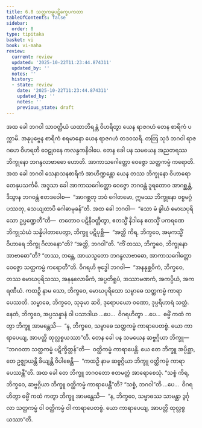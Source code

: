 ```yaml
---
title: 6.8 သတ္ထကမ္မပဋိက္ခေပကထာ
tableOfContents: false
sidebar:
  order: 8
type: tipitaka
basket: vi
book: vi-maha
review:
  current: review
  updated: '2025-10-22T11:23:44.874311'
  updated_by: ''
  notes: ''
  history:
  - state: review
    date: '2025-10-22T11:23:44.874311'
    updated_by: ''
    notes: ''
    previous_state: draft
---
```



<ReviewStatus review={frontmatter.review} showDetails={true} />

<HypothesisAnnotation frontmatter={frontmatter} />

<DynamicBreadcrumb />

<Division number="279" book="vi-maha" e="ch" v="3" p="309">

<Paragraph number="1264" book="vi-maha">
အထ ခေါ ဘဂဝါ သာဝတ္ထိယံ ယထာဘိရန္တံ ဝိဟရိတွာ ယေန ရာဇဂဟံ တေန စာရိကံ ပက္ကာမိ. အနုပုဗ္ဗေန စာရိကံ စရမာနော ယေန ရာဇဂဟံ တဒဝသရိ. တတြ သုဒံ ဘဂဝါ ရာဇဂဟေ ဝိဟရတိ ဝေဠုဝနေ ကလန္ဒကနိဝါပေ. တေန ခေါ ပန သမယေန အညတရဿ ဘိက္ခုနော ဘဂန္ဒလာဗာဓော ဟောတိ. အာကာသဂေါတ္တော ဝေဇ္ဇော သတ္ထကမ္မံ ကရောတိ. အထ ခေါ ဘဂဝါ သေနာသနစာရိကံ အာဟိဏ္ဍန္တော ယေန တဿ ဘိက္ခုနော ဝိဟာရော တေနုပသင်္ကမိ. အဒ္ဒသာ ခေါ အာကာသဂေါတ္တော ဝေဇ္ဇော ဘဂဝန္တံ ဒူရတောဝ အာဂစ္ဆန္တံ, ဒိသွာန ဘဂဝန္တံ ဧတဒဝေါစ—  “အာဂစ္ဆတု ဘဝံ ဂေါတမော, ဣမဿ ဘိက္ခုနော ဝစ္စမဂ္ဂံ ပဿတု, သေယျထာပိ ဂေါဓာမုခန်”တိ. အထ ခေါ ဘဂဝါ—  “သော မံ ခွါယံ မောဃပုရိသော ဥပ္ပဏ္ဍေတီ”တိ—  တတောဝ ပဋိနိဝတ္တိတွာ, ဧတသ္မိံ နိဒါနေ ဧတသ္မိံ ပကရဏေ ဘိက္ခုသံဃံ သန္နိပါတာပေတွာ, ဘိက္ခူ ပဋိပုစ္ဆိ—  “အတ္ထိ ကိရ, ဘိက္ခဝေ, အမုကသ္မိံ ဝိဟာရေ ဘိက္ခု ဂိလာနော”တိ? “အတ္ထိ, ဘဂဝါ”တိ. “ကိံ တဿ, ဘိက္ခဝေ, ဘိက္ခုနော အာဗာဓော”တိ? “တဿ, ဘန္တေ, အာယသ္မတော ဘဂန္ဒလာဗာဓော, အာကာသဂေါတ္တော ဝေဇ္ဇော သတ္ထကမ္မံ ကရောတီ”တိ. ဝိဂရဟိ ဗုဒ္ဓေါ ဘဂဝါ—  “အနနုစ္ဆဝိကံ, ဘိက္ခဝေ, တဿ မောဃပုရိသဿ, အနနုလောမိကံ, အပ္ပတိရူပံ, အဿာမဏကံ, အကပ္ပိယံ, အကရဏီယံ. ကထဉှိ နာမ သော, ဘိက္ခဝေ, မောဃပုရိသော သမ္ဗာဓေ သတ္ထကမ္မံ ကာရာပေဿတိ. သမ္ဗာဓေ, ဘိက္ခဝေ, သုခုမာ ဆဝိ, ဒုရောပယော ဝဏော, ဒုပ္ပရိဟာရံ သတ္ထံ. နေတံ, ဘိက္ခဝေ, အပ္ပသန္နာနံ ဝါ ပသာဒါယ …ပေ…  ဝိဂရဟိတွာ …ပေ…  ဓမ္မိံ ကထံ ကတွာ ဘိက္ခူ အာမန္တေသိ—  “န, ဘိက္ခဝေ, သမ္ဗာဓေ သတ္ထကမ္မံ ကာရာပေတဗ္ဗံ. ယော ကာရာပေယျ, အာပတ္တိ ထုလ္လစ္စယဿာ”တိ.
</Paragraph>

<Paragraph number="1265" book="vi-maha">
တေန ခေါ ပန သမယေန ဆဗ္ဗဂ္ဂိယာ ဘိက္ခူ—  “ဘဂဝတာ သတ္ထကမ္မံ ပဋိက္ခိတ္တန်”တိ—  ဝတ္ထိကမ္မံ ကာရာပေန္တိ. ယေ တေ ဘိက္ခူ အပ္ပိစ္ဆာ, တေ ဥဇ္ဈာယန္တိ ခိယျန္တိ ဝိပါစေန္တိ—  “ကထဉှိ နာမ ဆဗ္ဗဂ္ဂိယာ ဘိက္ခူ ဝတ္ထိကမ္မံ ကာရာပေဿန္တီ”တိ. အထ ခေါ တေ ဘိက္ခူ ဘဂဝတော ဧတမတ္ထံ အာရောစေသုံ. “သစ္စံ ကိရ, ဘိက္ခဝေ, ဆဗ္ဗဂ္ဂိယာ ဘိက္ခူ ဝတ္ထိကမ္မံ ကာရာပေန္တီ”တိ? “သစ္စံ, ဘဂဝါ”တိ …ပေ…  ဝိဂရဟိတွာ ဓမ္မိံ ကထံ ကတွာ ဘိက္ခူ အာမန္တေသိ—  “န, ဘိက္ခဝေ, သမ္ဗာဓဿ သာမန္တာ ဒွင်္ဂုလာ သတ္ထကမ္မံ ဝါ ဝတ္ထိကမ္မံ ဝါ ကာရာပေတဗ္ဗံ. ယော ကာရာပေယျ, အာပတ္တိ ထုလ္လစ္စယဿာ”တိ.
</Paragraph>
</Division>
